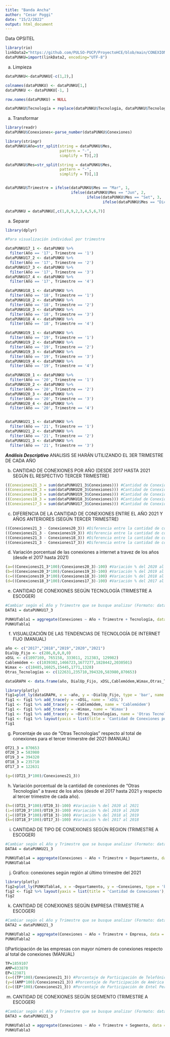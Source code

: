 ```yaml
---
title: "Banda Ancha"
author: "Cesar Poggi"
date: "15/2/2022"
output: html_document
---
```


Data OPSITEL
```r
library(rio)
linkData2="https://github.com/PULSO-PUCP/ProyectoHCE/blob/main/CONEXIONES_INTERNET_FIJO_PUNKU.csv?raw=true"
dataPUNKU=import(linkData2, encoding="UTF-8")
```

a) Limpieza
```r
dataPUNKU<-dataPUNKU[-c(1,2),]

colnames(dataPUNKU) <- dataPUNKU[1,]
dataPUNKU <- dataPUNKU[-1, ] 

row.names(dataPUNKU) = NULL

dataPUNKU$Tecnología = replace(dataPUNKU$Tecnología, dataPUNKU$Tecnología == "5) Otras tecnologías", "5) Otras Tecnologías")
```

a) Transformar
```r
library(readr)
dataPUNKU$Conexiones<-parse_number(dataPUNKU$Conexiones)

library(stringr)
dataPUNKU$Año=str_split(string = dataPUNKU$Mes,
                        pattern = "-",
                        simplify = T)[,2]

dataPUNKU$Mes=str_split(string = dataPUNKU$Mes,
                        pattern = "-",
                        simplify = T)[,1]


dataPUNKU$Trimestre = ifelse(dataPUNKU$Mes == "Mar", 1,
                             ifelse(dataPUNKU$Mes == "Jun", 2,
                                    ifelse(dataPUNKU$Mes == "Set", 3,
                                           ifelse(dataPUNKU$Mes == "Dic", 4,0))))

dataPUNKU = dataPUNKU[,c(1,8,9,2,3,4,5,6,7)]
```

a) Separar
```r
library(dplyr)

#Para visualización individual por trimestre

dataPUNKU17_1 <- dataPUNKU %>%
  filter(Año == '17', Trimestre == '1')
dataPUNKU17_2 <- dataPUNKU %>%
  filter(Año == '17', Trimestre == '2')
dataPUNKU17_3 <- dataPUNKU %>%
  filter(Año == '17', Trimestre == '3')
dataPUNKU17_4 <- dataPUNKU %>%
  filter(Año == '17', Trimestre == '4')

dataPUNKU18_1 <- dataPUNKU %>%
  filter(Año == '18', Trimestre == '1')
dataPUNKU18_2 <- dataPUNKU %>%
  filter(Año == '18', Trimestre == '2')
dataPUNKU18_3 <- dataPUNKU %>%
  filter(Año == '18', Trimestre == '3')
dataPUNKU18_4 <- dataPUNKU %>%
  filter(Año == '18', Trimestre == '4')

dataPUNKU19_1 <- dataPUNKU %>%
  filter(Año == '19', Trimestre == '1')
dataPUNKU19_2 <- dataPUNKU %>%
  filter(Año == '19', Trimestre == '2')
dataPUNKU19_3 <- dataPUNKU %>%
  filter(Año == '19', Trimestre == '3')
dataPUNKU19_4 <- dataPUNKU %>%
  filter(Año == '19', Trimestre == '4')

dataPUNKU20_1 <- dataPUNKU %>%
  filter(Año == '20', Trimestre == '1')
dataPUNKU20_2 <- dataPUNKU %>%
  filter(Año == '20', Trimestre == '2')
dataPUNKU20_3 <- dataPUNKU %>%
  filter(Año == '20', Trimestre == '3')
dataPUNKU20_4 <- dataPUNKU %>%
  filter(Año == '20', Trimestre == '4')


dataPUNKU21_1 <- dataPUNKU %>%
  filter(Año == '21', Trimestre == '1')
dataPUNKU21_2 <- dataPUNKU %>%
  filter(Año == '21', Trimestre == '2')
dataPUNKU21_3 <- dataPUNKU %>%
  filter(Año == '21', Trimestre == '3')
```


***Análisis Descriptivo***
ANALISIS SE HARÁN UTILIZANDO EL 3ER TRIMESTRE DE CADA AÑO

b) CANTIDAD DE CONEXIONES POR AÑO (DESDE 2017 HASTA 2021 SEGÚN EL RESPECTIVO TERCER TRIMESTRE)
```r
((Conexiones21_3 = sum(dataPUNKU21_3$Conexiones))) #Cantidad de Conexiones del 2021
((Conexiones20_3 = sum(dataPUNKU20_3$Conexiones))) #Cantidad de Conexiones del 2020
((Conexiones19_3 = sum(dataPUNKU19_3$Conexiones))) #Cantidad de Conexiones del 2019
((Conexiones18_3 = sum(dataPUNKU18_3$Conexiones))) #Cantidad de Conexiones del 2018
((Conexiones17_3 = sum(dataPUNKU17_3$Conexiones))) #Cantidad de Conexiones del 2017
```


c) DIFERENCIA DE LA CANTIDAD DE CONEXIONES ENTRE EL AÑO 2021 Y AÑOS ANTERIORES (SEGÚN TERCER TRIMESTRE)
```r
((Conexiones21_3 - Conexiones20_3)) #Diferencia entre la cantidad de conexiones del 2021 y del 2020
((Conexiones21_3 - Conexiones19_3)) #Diferencia entre la cantidad de conexiones del 2021 y del 2019
((Conexiones21_3 - Conexiones18_3)) #Diferencia entre la cantidad de conexiones del 2021 y del 2018
((Conexiones21_3 - Conexiones17_3)) #Diferencia entre la cantidad de conexiones del 2021 y del 2017
```


d) Variación porcentual de las conexiones a internet a travez de los años (desde el 2017 hasta 2021)
```r
(a=((Conexiones21_3*100)/Conexiones20_3)-100) #Variación % del 2020 al 2021
(b=((Conexiones20_3*100)/Conexiones19_3)-100) #Variación % del 2019 al 2020
(c=((Conexiones19_3*100)/Conexiones18_3)-100) #Variación % del 2018 al 2019
(d=((Conexiones18_3*100)/Conexiones17_3)-100) #Variación % del 2017 al 2018
```


e) CANTIDAD DE CONEXIONES SEGÚN TECNOLOGÍA (TRIMESTRE A ESCOGER)
```r
#Cambiar según el Año y Trimestre que se busque analizar (Formato: dataPUNKUaño_trimestre)
DATA1 = dataPUNKU17_3

PUNKUTabla1 = aggregate(Conexiones ~ Año + Trimestre + Tecnología, data = DATA1,sum)
PUNKUTabla1
```


f) VISUALIZACIÓN DE LAS TENDENCIAS DE TECNOLOGÍA DE INTERNET FIJO (MANUAL)
```r
año <- c("2017","2018","2019","2020","2021")
DialUp_Fijo <- c(286,0,0,0,0)
xDSL <- c(1097169, 765158, 333011, 212383, 129982)
Cablemódem <- c(1039302,1466723,1677277,1828442,2030501)
Wimax <- c(18485,16025,15445,1771,1328)
Otras_Tecnologías <- c(122631,235710,394320,583980,870653)

dataGRAPH <- data.frame(año, DialUp_Fijo, xDSL,Cablemódem,Wimax,Otras_Tecnologías)

library(plotly)
fig1=plot_ly(dataGRAPH, x = ~año, y = ~DialUp_Fijo, type = 'bar', name = 'Dial-Up Fijo')
fig1 <- fig1 %>% add_trace(y = ~xDSL, name = 'xDSL')
fig1 <- fig1 %>% add_trace(y = ~Cablemódem, name = 'Cablemódem')
fig1 <- fig1 %>% add_trace(y = ~Wimax, name = 'Wimax')
fig1 <- fig1 %>% add_trace(y = ~Otras_Tecnologías, name = 'Otras Tecnologías')
fig1 <- fig1 %>% layout(yaxis = list(title = 'Cantidad de Conexiones por tipo'), barmode = 'group')
fig1
```


g) Porcentaje de uso de "Otras Tecnologías" respecto al total de conexiones para el tercer trimerstre del 2021 (MANUAL)
```r
OT21_3 = 870653
OT20_3 = 583980
OT19_3 = 394320
OT18_3 = 235710
OT17_3 = 122631

(g=((OT21_3*100)/Conexiones21_3))
```


h) Variación porcentual de la cantidad de conexiones de "Otras Tecnologías" a travez de los años (desde el 2017 hasta 2021 y respecto al tercer trimestre de cada año).
```r
(h=((OT21_3*100)/OT20_3)-100) #Variación % del 2020 al 2021
(i=((OT20_3*100)/OT19_3)-100) #Variación % del 2019 al 2020
(j=((OT19_3*100)/OT18_3)-100) #Variación % del 2018 al 2019
(k=((OT18_3*100)/OT17_3)-100) #Variación % del 2017 al 2018

```


i) CANTIDAD DE TIPO DE CONEXIONES SEGÚN REGION (TRIMESTRE A ESCOGER)
```r
#Cambiar según el Año y Trimestre que se busque analizar (Formato: dataPUNKUaño_trimestre)
DATA4 = dataPUNKU21_3

PUNKUTabla4 = aggregate(Conexiones ~ Año + Trimestre + Departamento, data = DATA4,sum)
PUNKUTabla4
```


j) Gráfico: conexiones según región al último trimestre del 2021
```r
library(plotly)
fig2=plot_ly(PUNKUTabla4, x = ~Departamento, y = ~Conexiones, type = 'bar')
fig2 <- fig2 %>% layout(yaxis = list(title = 'Cantidad de Conexiones'), barmode = 'group')
fig2
```


k) CANTIDAD DE CONEXIONES SEGÚN EMPRESA (TRIMESTRE A ESCOGER)
```r
#Cambiar según el Año y Trimestre que se busque analizar (Formato: dataPUNKUaño_trimestre)
DATA2 = dataPUNKU21_3

PUNKUTabla2 = aggregate(Conexiones ~ Año + Trimestre + Empresa, data = DATA2,sum)
PUNKUTabla2
```


l)Participación de las empresas con mayor número de conexiones respecto al total de conexiones (MANUAL)
```r
TP=1859107
AMP=833870
EP=123871
(x=((TP*100)/Conexiones21_3)) #Porcentaje de Participación de Telefónica del Perú para el 2021-3
(y=((AMP*100)/Conexiones21_3)) #Porcentaje de Participación de América Movil Perú para el 2021-3
(z=((EP*100)/Conexiones21_3)) #Porcentaje de Participación de Entel Perú para el 2021-3
```


m) CANTIDAD DE CONEXIONES SEGÚN SEGMENTO (TRIMESTRE A ESCOGER)
```r
#Cambiar según el Año y Trimestre que se busque analizar (Formato: dataPUNKUaño_trimestre)
DATA3 = dataPUNKU21_3

PUNKUTabla3 = aggregate(Conexiones ~ Año + Trimestre + Segmento, data = DATA3,sum)
PUNKUTabla3
```




